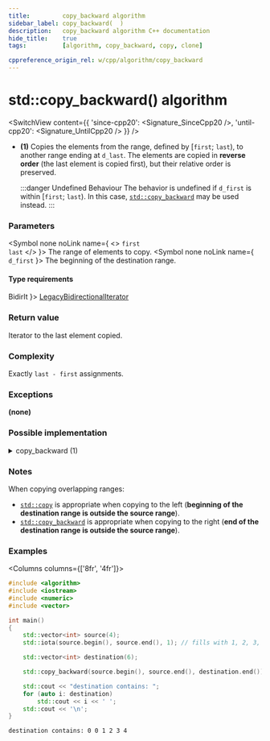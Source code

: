 ```yaml
---
title:         copy_backward algorithm
sidebar_label: copy_backward(  )
description:   copy_backward algorithm C++ documentation
hide_title:    true
tags:          [algorithm, copy_backward, copy, clone]

cppreference_origin_rel: w/cpp/algorithm/copy_backward
---
```



<!-- Terms -->


<!----------------- Codes ---------------------->


# std::copy_backward() algorithm

<SwitchView content={{
  'since-cpp20': <Signature_SinceCpp20 />,
  'until-cpp20': <Signature_UntilCpp20 />
}} />

- **(1)**
  Copies the elements from the range, defined by [`first`; `last`), to another range ending at `d_last`.
  The elements are copied in **reverse order** (the last element is copied first), but their relative order is preserved.

  :::danger Undefined Behaviour
  The behavior is undefined if `d_first` is within [`first`; `last`). In this case, [`std::copy_backward`](/docs/algo/ordinary/copy_backward_backward) may be used instead.
  :::

### Parameters

<SymbolTable>

  <Symbol none noLink name={ <> <code>first</code> <br/> <code>last</code> </> }>
    The range of elements to copy.
  </Symbol>
  <Symbol none noLink name={ <code>d_first</code> }>
    The beginning of the destination range.
  </Symbol>

</SymbolTable>

#### Type requirements

<SymbolTable>
  <Symbol none noLink name={ <code>BidirIt</code> }>
    <a href="/docs/named_req/LegacyBidirectionalIterator">LegacyBidirectionalIterator</a>
  </Symbol>
</SymbolTable>

### Return value

Iterator to the last element copied.

### Complexity

Exactly `last - first` assignments.

### Exceptions

**(none)**

### Possible implementation

<details>
<summary>copy_backward (1)</summary>

```cpp

template<class BidirIt1, class BidirIt2>
BidirIt2 copy_backward_backward(BidirIt1 first, BidirIt1 last, BidirIt2 d_last)
{
    while (first != last)
        *(--d_last) = *(--last);

    return d_last;
}
```

</details>

### Notes

When copying overlapping ranges:
- [`std::copy`](/docs/std/algo/ordinary/copy) is appropriate when copying to the left (**beginning of the destination range is outside the source range**).  
- [`std::copy_backward`](#) is appropriate when copying to the right (**end of the destination range is outside the source range**).

### Examples

<Columns columns={['8fr', '4fr']}>
<div>

```cpp title='Main.cpp' showLineNumbers
#include <algorithm>
#include <iostream>
#include <numeric>
#include <vector>

int main()
{
    std::vector<int> source(4);
    std::iota(source.begin(), source.end(), 1); // fills with 1, 2, 3, 4

    std::vector<int> destination(6);

    std::copy_backward(source.begin(), source.end(), destination.end());

    std::cout << "destination contains: ";
    for (auto i: destination)
        std::cout << i << ' ';
    std::cout << '\n';
}
```

</div>
<div>

```plaintext title="Output"
destination contains: 0 0 1 2 3 4
```

</div>
</Columns>
